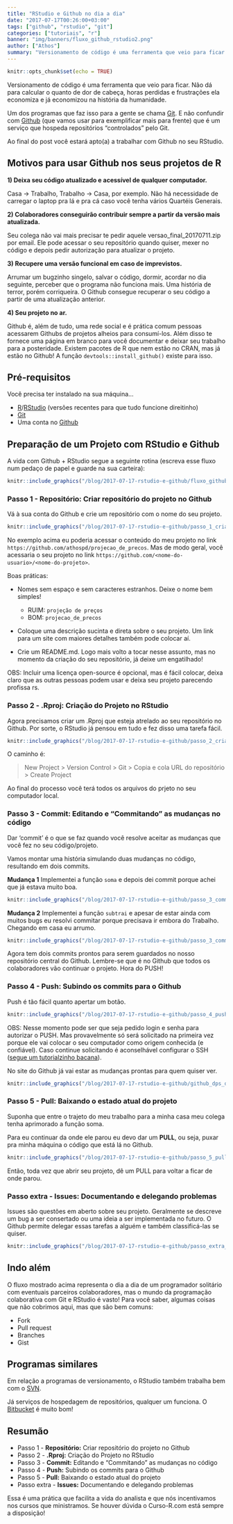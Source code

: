 ```yaml
---
title: "RStudio e Github no dia a dia"
date: "2017-07-17T00:26:00+03:00"
tags: ["github", "rstudio", "git"]
categories: ["tutoriais", "r"]
banner: "img/banners/fluxo_github_rstudio2.png"
author: ["Athos"]
summary: "Versionamento de código é uma ferramenta que veio para ficar. Não dá para calcular o quanto de dor de cabeça, horas perdidas e frustrações ela economiza e já economizou na história da humanidade. Esse post mostra a rotina de um analista que usa Github no RStudio"
---
```



```r
knitr::opts_chunk$set(echo = TRUE)
```

Versionamento de código é uma ferramenta que veio para ficar. Não dá para calcular o quanto de dor de cabeça, horas perdidas e frustrações ela economiza e já economizou na história da humanidade.

Um dos programas que faz isso para a gente se chama [Git](https://git-scm.com/). E não confundir com  [Github](https://github.com/) (que vamos usar para exemplificar mais para frente) que é um serviço que hospeda repositórios "controlados" pelo Git.

Ao final do post você estará apto(a) a trabalhar com Github no seu RStudio.

## Motivos para usar Github nos seus projetos de R

**1) Deixa seu código atualizado e acessível de qualquer computador.**

Casa -> Trabalho, Trabalho -> Casa, por exemplo. Não há necessidade de carregar o laptop pra lá e pra cá caso você tenha vários Quartéis Generais.

**2) Colaboradores conseguirão contribuir sempre a partir da versão mais atualizada.**

Seu colega não vai mais precisar te pedir aquele versao_final_20170711.zip por email. Ele pode acessar o seu repositório quando quiser, mexer no código e depois pedir autorização para atualizar o projeto.

**3) Recupere uma versão funcional em caso de imprevistos.**

Arrumar um bugzinho singelo, salvar o código, dormir, acordar no dia seguinte, perceber que o programa não funciona mais. Uma história de terror, porém corriqueira. O Github consegue recuperar o seu código a partir de uma atualização anterior.

**4) Seu projeto no ar.**

Github é, além de tudo, uma rede social e é prática comum pessoas acessarem Githubs de projetos alheios para consumí-los. Além disso te fornece uma página em branco para você documentar e deixar seu trabalho para a posteridade. Existem pacotes de R que nem estão no CRAN, mas já estão no Github! A função `devtools::install_github()` existe para isso.

## Pré-requisitos

Você precisa ter instalado na sua máquina...

- [R](https://cran.r-project.org/)/[RStudio](https://www.rstudio.com/products/rstudio/download/) (versões recentes para que tudo funcione direitinho)
- [Git](https://git-scm.com/download/)
- Uma conta no [Github](https://github.com/)

## Preparação de um Projeto com RStudio e Github

A vida com Github + RStudio segue a seguinte rotina (escreva esse fluxo num pedaço de papel e guarde na sua carteira):

```r
knitr::include_graphics("/blog/2017-07-17-rstudio-e-github/fluxo_github_rstudio.png")
```


### Passo 1 - Repositório: Criar repositório do projeto no Github

Vá à sua conta do Github e crie um repositório com o nome do seu projeto.


```r
knitr::include_graphics("/blog/2017-07-17-rstudio-e-github/passo_1_criar_repo.gif")
```



No exemplo acima eu poderia acessar o conteúdo do meu projeto no link `https://github.com/athospd/projecao_de_precos`. Mas de modo geral, você acessaria o seu projeto no link `https://github.com/<nome-do-usuario>/<nome-do-projeto>`.

Boas práticas:

- Nomes sem espaço e sem caracteres estranhos. Deixe o nome bem simples! 

    - RUIM: `projeção de preços`
    - BOM: `projecao_de_precos`


- Coloque uma descrição sucinta e direta sobre o seu projeto. Um link para um site com maiores detalhes também pode colocar aí.
- Crie um README.md. Logo mais volto a tocar nesse assunto, mas no momento da criação do seu repositório, já deixe um engatilhado!

OBS: Incluir uma licença open-source é opcional, mas é fácil colocar, deixa claro que as outras pessoas podem usar e deixa seu projeto parecendo profissa rs.





### Passo 2 - .Rproj: Criação do Projeto no RStudio

Agora precisamos criar um .Rproj que esteja atrelado ao seu repositório no Github. Por sorte, o RStudio já pensou em tudo e fez disso uma tarefa fácil.


```r
knitr::include_graphics("/blog/2017-07-17-rstudio-e-github/passo_2_criacao_do_rproj_pt2.gif")
```

O caminho é:

> New Project > Version Control > Git > Copia e cola URL do repositório > Create Project

Ao final do processo você terá todos os arquivos do prjeto no seu computador local.

### Passo 3 - Commit: Editando e "Commitando" as mudanças no código

Dar 'commit' é o que se faz quando você resolve aceitar as mudanças que você fez no seu código/projeto.

Vamos montar uma história simulando duas mudanças no código, resultando em dois commits.

**Mudança 1** Implementei a função `soma` e depois dei commit porque achei que já estava muito boa.


```r
knitr::include_graphics("/blog/2017-07-17-rstudio-e-github/passo_3_commit_1.gif")
```


**Mudança 2** Implementei a função `subtrai` e apesar de estar ainda com muitos bugs eu resolvi commitar porque precisava ir embora do Trabalho. Chegando em casa eu arrumo.

```r
knitr::include_graphics("/blog/2017-07-17-rstudio-e-github/passo_3_commit_2.gif")
```


Agora tem dois commits prontos para serem guardados no nosso repositório central do Github. Lembre-se que é no Github que todos os colaboradores vão continuar o projeto. Hora do PUSH!

### Passo 4 - Push: Subindo os commits para o Github

Push é tão fácil quanto apertar um botão. 

```r
knitr::include_graphics("/blog/2017-07-17-rstudio-e-github/passo_4_push.gif")
```


OBS: Nesse momento pode ser que seja pedido login e senha para autorizar o PUSH. Mas provavelmente só será solicitado na primeira vez porque ele vai colocar o seu computador como origem conhecida (e confiável). Caso continue solicitando é aconselhável configurar o SSH ([segue um tutorialzinho bacana](http://gabsferreira.com/instalando-o-git-e-configurando-github/)).

No site do Github já vai estar as mudanças prontas para quem quiser ver.


```r
knitr::include_graphics("/blog/2017-07-17-rstudio-e-github/github_dps_do_push.png")
```

### Passo 5 - Pull: Baixando o estado atual do projeto

Suponha que entre o trajeto do meu trabalho para a minha casa meu colega tenha aprimorado a função soma.

Para eu continuar da onde ele parou eu devo dar um **PULL**, ou seja, puxar pra minha máquina o código que está lá no Github.

```r
knitr::include_graphics("/blog/2017-07-17-rstudio-e-github/passo_5_pull.gif")
```

Então, toda vez que abrir seu projeto, dê um PULL para voltar a ficar de onde parou.


### Passo extra - Issues: Documentando e delegando problemas

Issues são questões em aberto sobre seu projeto. Geralmente se descreve um bug a ser consertado ou uma ideia a ser implementada no futuro. O Github permite delegar essas tarefas a alguém e também classificá-las se quiser.

```r
knitr::include_graphics("/blog/2017-07-17-rstudio-e-github/passo_extra_issue.gif")
```

## Indo além

O fluxo mostrado acima representa o dia a dia de um programador solitário com eventuais parceiros colaboradores, mas o mundo da programação colaborativa com Git e RStudio é vasto! Para você saber, algumas coisas que não cobrimos aqui, mas que são bem comuns:

- Fork
- Pull request
- Branches
- Gist

## Programas similares

Em relação a programas de versionamento, o RStudio também trabalha bem com o [SVN](https://subversion.apache.org/).

Já serviços de hospedagem de repositórios, qualquer um funciona. O [Bitbucket](https://bitbucket.org/) é muito bom!

## Resumão

- Passo 1 - **Repositório:** Criar repositório do projeto no Github
- Passo 2 - **.Rproj:** Criação do Projeto no RStudio
- Passo 3 - **Commit:** Editando e "Commitando" as mudanças no código
- Passo 4 - **Push:** Subindo os commits para o Github
- Passo 5 - **Pull:** Baixando o estado atual do projeto
- Passo extra - **Issues:** Documentando e delegando problemas

Essa é uma prática que facilita a vida do analista e que nós incentivamos nos cursos que ministramos. Se houver dúvida o Curso-R.com está sempre a disposição!
